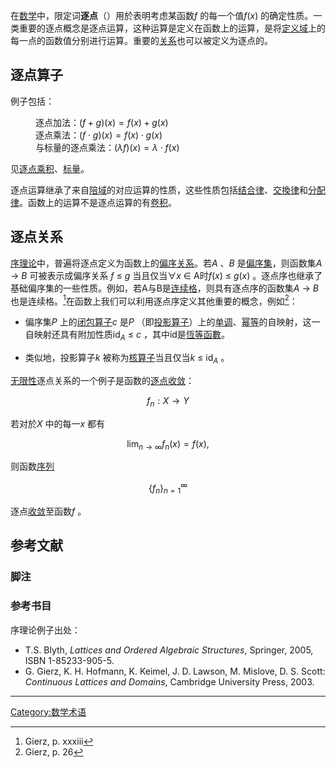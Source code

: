 在[[数学|数学]]中，限定词'''逐点'''（{{Lang-en|Pointwise}}）用於表明考虑某函数<math>f</math> 的每一个值<math>f(x)</math> 的确定性质。一类重要的逐点概念是逐点运算，这种运算是定义在函数上的运算，是将[[定义域|定义域]]上的每一点的函数值分别进行运算。重要的[[关系理论|关系]]也可以被定义为逐点的。

== 逐点算子 ==
例子包括：
:逐点加法：<math>(f+g)(x)  = f(x)+g(x)\,</math>
:逐点乘法：<math>(f\cdot g)(x)  = f(x) \cdot g(x) </math>
:与标量的逐点乘法：<math>(\lambda f)(x)  = \lambda \cdot f(x)</math>

见[[逐点乘积|逐点乘积]]、[[标量|标量]]。

逐点运算继承了来自[[陪域|陪域]]的对应运算的性质，这些性质包括[[结合律|结合律]]、[[交換律|交換律]]和[[分配律|分配律]]。函数上的运算不是逐点运算的有[[卷积|卷积]]。

== 逐点关系 ==
[[序理论|序理论]]中，普遍将逐点定义为函数上的[[偏序关系|偏序关系]]。若''A'' 、''B'' 是[[偏序关系|偏序集]]，则函数集''A'' → ''B'' 可被表示成偏序关系 ''f'' ≤ ''g'' 当且仅当∀''x'' ∈ A时''f''(''x'') ≤ ''g''(''x'') 。逐点序也继承了基础偏序集的一些性质。例如，若A与B是[[连续格|连续格]]，则具有逐点序的函数集''A'' → ''B'' 也是连续格。<ref>Gierz, p. xxxiii</ref>在函数上我们可以利用逐点序定义其他重要的概念，例如<ref>Gierz, p. 26</ref>：

* 偏序集''P'' 上的[[闭包算子|闭包算子]]''c'' 是''P'' （即[[投影算子|投影算子]]）上的[[单调|单调]]、[[幂等|幂等]]的自映射，这一自映射还具有附加性质id<sub>''A''</sub> ≤ ''c'' ，其中id是[[恆等函數|恆等函數]]。

* 类似地，投影算子''k'' 被称为[[核算子|核算子]]当且仅当''k'' ≤ id<sub>''A''</sub> 。

[[无限性|无限性]]逐点关系的一个例子是函数的[[逐点收敛|逐点收敛]]：

:<math>f_n:X \longrightarrow Y</math>

若对於<math>X</math> 中的每一<math>x</math> 都有 
:<math>\lim_{n \rightarrow \infty} f_n(x) = f(x),</math>

则函数[[序列|序列]] 
:<math>\{f_n\}_{n=1}^\infty</math>

逐点[[收敛数列|收敛]]至函数<math>f</math> 。

== 参考文献 ==
=== 脚注 ===
{{reflist}}

=== 参考书目 ===
序理论例子出处：
* T.S. Blyth, ''Lattices and Ordered Algebraic Structures'', Springer, 2005, ISBN 1-85233-905-5.
* G. Gierz, K. H. Hofmann, K. Keimel, J. D. Lawson, M. Mislove, D. S. Scott: ''Continuous Lattices and Domains'', Cambridge University Press, 2003.
----
{{planetmath|urlid=pointwise|title=Pointwise}}

[[Category:数学术语|Category:数学术语]]